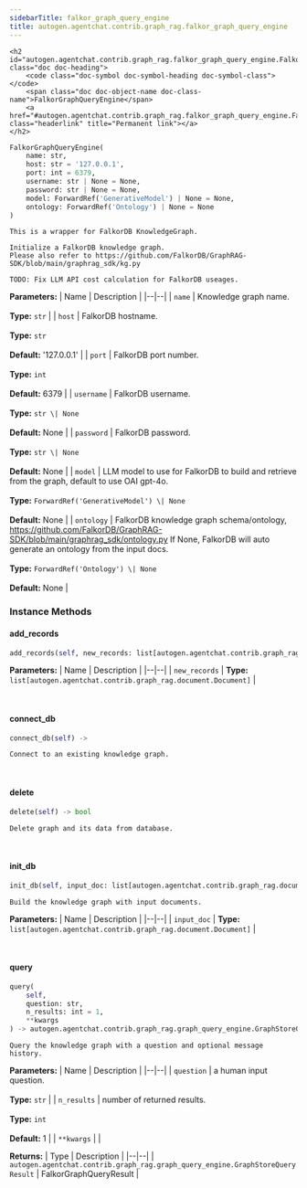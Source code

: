 ```yaml
---
sidebarTitle: falkor_graph_query_engine
title: autogen.agentchat.contrib.graph_rag.falkor_graph_query_engine
---
```


    <h2 id="autogen.agentchat.contrib.graph_rag.falkor_graph_query_engine.FalkorGraphQueryEngine" class="doc doc-heading">
        <code class="doc-symbol doc-symbol-heading doc-symbol-class"></code>
        <span class="doc doc-object-name doc-class-name">FalkorGraphQueryEngine</span>
        <a href="#autogen.agentchat.contrib.graph_rag.falkor_graph_query_engine.FalkorGraphQueryEngine" class="headerlink" title="Permanent link"></a>
    </h2>

```python
FalkorGraphQueryEngine(
    name: str,
    host: str = '127.0.0.1',
    port: int = 6379,
    username: str | None = None,
    password: str | None = None,
    model: ForwardRef('GenerativeModel') | None = None,
    ontology: ForwardRef('Ontology') | None = None
)
```

    This is a wrapper for FalkorDB KnowledgeGraph.
    
    Initialize a FalkorDB knowledge graph.
    Please also refer to https://github.com/FalkorDB/GraphRAG-SDK/blob/main/graphrag_sdk/kg.py
    
    TODO: Fix LLM API cost calculation for FalkorDB useages.

<b>Parameters:</b>
| Name | Description |
|--|--|
| `name` | Knowledge graph name.<br/><br/>**Type:** `str` |
| `host` | FalkorDB hostname.<br/><br/>**Type:** `str`<br/><br/>**Default:** '127.0.0.1' |
| `port` | FalkorDB port number.<br/><br/>**Type:** `int`<br/><br/>**Default:** 6379 |
| `username` | FalkorDB username.<br/><br/>**Type:** `str \| None`<br/><br/>**Default:** None |
| `password` | FalkorDB password.<br/><br/>**Type:** `str \| None`<br/><br/>**Default:** None |
| `model` | LLM model to use for FalkorDB to build and retrieve from the graph, default to use OAI gpt-4o.<br/><br/>**Type:** `ForwardRef('GenerativeModel') \| None`<br/><br/>**Default:** None |
| `ontology` | FalkorDB knowledge graph schema/ontology, https://github.com/FalkorDB/GraphRAG-SDK/blob/main/graphrag_sdk/ontology.py If None, FalkorDB will auto generate an ontology from the input docs.<br/><br/>**Type:** `ForwardRef('Ontology') \| None`<br/><br/>**Default:** None |

### Instance Methods

<code class="doc-symbol doc-symbol-heading doc-symbol-method"></code>
#### add_records
<a href="#autogen.agentchat.contrib.graph_rag.falkor_graph_query_engine.FalkorGraphQueryEngine.add_records" class="headerlink" title="Permanent link"></a>

```python
add_records(self, new_records: list[autogen.agentchat.contrib.graph_rag.document.Document]) -> bool
```

    

<b>Parameters:</b>
| Name | Description |
|--|--|
| `new_records` | **Type:** `list[autogen.agentchat.contrib.graph_rag.document.Document]` |

<br />

<code class="doc-symbol doc-symbol-heading doc-symbol-method"></code>
#### connect_db
<a href="#autogen.agentchat.contrib.graph_rag.falkor_graph_query_engine.FalkorGraphQueryEngine.connect_db" class="headerlink" title="Permanent link"></a>

```python
connect_db(self) -> 
```

    Connect to an existing knowledge graph.

<br />

<code class="doc-symbol doc-symbol-heading doc-symbol-method"></code>
#### delete
<a href="#autogen.agentchat.contrib.graph_rag.falkor_graph_query_engine.FalkorGraphQueryEngine.delete" class="headerlink" title="Permanent link"></a>

```python
delete(self) -> bool
```

    Delete graph and its data from database.

<br />

<code class="doc-symbol doc-symbol-heading doc-symbol-method"></code>
#### init_db
<a href="#autogen.agentchat.contrib.graph_rag.falkor_graph_query_engine.FalkorGraphQueryEngine.init_db" class="headerlink" title="Permanent link"></a>

```python
init_db(self, input_doc: list[autogen.agentchat.contrib.graph_rag.document.Document]) -> 
```

    Build the knowledge graph with input documents.

<b>Parameters:</b>
| Name | Description |
|--|--|
| `input_doc` | **Type:** `list[autogen.agentchat.contrib.graph_rag.document.Document]` |

<br />

<code class="doc-symbol doc-symbol-heading doc-symbol-method"></code>
#### query
<a href="#autogen.agentchat.contrib.graph_rag.falkor_graph_query_engine.FalkorGraphQueryEngine.query" class="headerlink" title="Permanent link"></a>

```python
query(
    self,
    question: str,
    n_results: int = 1,
    **kwargs
) -> autogen.agentchat.contrib.graph_rag.graph_query_engine.GraphStoreQueryResult
```

    Query the knowledge graph with a question and optional message history.

<b>Parameters:</b>
| Name | Description |
|--|--|
| `question` | a human input question.<br/><br/>**Type:** `str` |
| `n_results` | number of returned results.<br/><br/>**Type:** `int`<br/><br/>**Default:** 1 |
| `**kwargs` |  |

<b>Returns:</b>
| Type | Description |
|--|--|
| `autogen.agentchat.contrib.graph_rag.graph_query_engine.GraphStoreQueryResult` | FalkorGraphQueryResult |

<br />